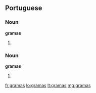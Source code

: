 ==Portuguese==

===Noun===
'''gramas''' {{m|p}}

# {{pt-noun form of|[[grama]]|onlym|pl}}

===Noun===
'''gramas''' {{f|p}}

# {{pt-noun form of|[[grama]]|onlyf|pl}}

[[fr:gramas]]
[[lo:gramas]]
[[lt:gramas]]
[[mg:gramas]]